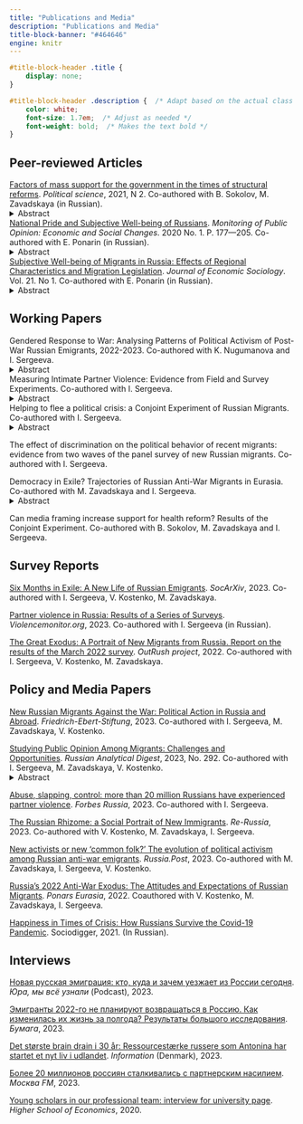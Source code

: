 ```yaml
---
title: "Publications and Media"
description: "Publications and Media"
title-block-banner: "#464646"
engine: knitr 
---
```


```css

#title-block-header .title {
    display: none;
}

#title-block-header .description {  /* Adapt based on the actual class or ID */
    color: white;
    font-size: 1.7em;  /* Adjust as needed */ 
    font-weight: bold;  /* Makes the text bold */
}


```


## Peer-reviewed Articles

[Factors of mass support for the government in the times of structural reforms](http://inion.ru/en/publishing/journals-recommended-by-the-high-certification-commission/political-science-old/arkhiv/2021-2-institutcional-nye-reformy/faktory-massovoi-podderzhki-pravitel-stva-v-usloviiakh-provedeniia-strukturnykh-reform-factors-of-mass-support-for-government/). *Political science*, 2021, N 2. Co-authored with B. Sokolov, M. Zavadskaya (in Russian). <details><summary>Abstract</summary>
*Any country in order to stay afloat sooner or later is forced to under-take large-scale internal reforms in various policy areas. However, structural reforms often bear adverse consequences for the population. As the studies of the US and Euro-pean states show, one of the most crucial negative consequences is the decrease in mass support for the government that has initiated the reform. The latter manifests itself in a drop of approval ratings, trust in government, propensity to vote for the incumbent at the forthcoming elections. Such a decrease may lead to decreased legitimacy of the political power, thereby destabilizing the current political system. Is it possible to strike the balance between the necessity of reform and upholding trust on the society’s be-half? Can a government carry out painful reforms without provoking hatred? What conditions facilitate such balance? Although the factors of mass support play the central role in nowadays’ political science, the answers to the questions mentioned above re-main unanswered. This article examines different options available to governments in order to preserve their mass support and legitimacy when conducting unpopular re-forms, with a special emphasis on media framing. Using various theoretical sources and the recent literature on political support in Russia, it identifies various factors that may facilitate the use of the latter option in the Russian context.*
</details>

[National Pride and Subjective Well-being of Russians](https://www.ssoar.info/ssoar/handle/document/74840). *Monitoring of Public Opinion: Economic and Social Changes*. 2020 No. 1. P. 177---205. Co-authored with E. Ponarin (in Russian).
<details><summary>Abstract</summary>
*Since the beginning of the 2000s, subjective well-being of the Russians was growing due to growing incomes and strengthening optimism about the future. However, the worsening economic situation following the crisis in 2008 did not cause the expected fall in subjective well-being rates. One plausible explanation is the growth of national pride. In this paper, it is tested whether or not national pride positively and causally affect happiness and life satisfaction of Russians. Possible compensatory properties of national pride - its hypothetical stronger effect for individuals with low incomes and poor health - are also being investigated. Data: integrated database of the World Values Survey and the European Values Study containing survey data for Russia from 1990 to 2017. Methods: linear regression with instrumental variables. Results: the effect of national pride on subjective well-being is positive and statistically significant (β = 0.26, p-value <0.001), the effect persists while using instrumental variables (β = 0.92, p-value <0.001); the effect is stronger in the period after 2008, as well as for people with low incomes.*
</details>

[Subjective Well-being of Migrants in Russia: Effects of Regional Characteristics and Migration Legislation](https://demreview.hse.ru/index.php/ecsoc/article/view/10407). *Journal of Economic Sociology*. Vol. 21. No 1. Co-authored with E. Ponarin (in Russian).
<details><summary>Abstract</summary>
*Migration is an important and rapidly growing phenomenon in the modern world. Many countries are facing problems with integration and adaption of migrants to new living conditions. Subjective well-being (SWB) can be considered as an indicator of how successfully migrants are adapted and integrated into the host society. Levels of migrants’ SWB are often determined by the same factors as for other people—good health, high salary, employment and youth make them happier. Nonetheless, migrants’ decision to migrate is often led by economic motives, which leads them to overvalue economic characteristics of countries and regions of destination and undervalue non-economic factors. This paper aims to estimate the effects of the economic prosperity (measured by gross regional product) and social capital of Russian regions (measured by general social trust and relative size of the community of the migrant’s compatriots) on the life satisfaction of migrants. In addition, we analyze possible effect of the inclusion of the migrants’ country of origin into Eurasian Customs Union. To answer the proposed questions we employed data of the Russian Longitudinal Monitoring Survey—Higher School of Economics (RLMS-HSE) and statistics provided by Russian Federal State Statistics Service. The main method of analysis is a cross-classified multilevel linear regression modeling. The results show that the economic performance of a region has no effect on the life satisfaction of a migrant. It appears that social factors play a greater role—the effects of general social trust and the relative size of the community of a migrant’s compatriots in a region are positive and statistically significant. We found that inclusion of the country of migrants’ origin into the Eurasian Customs Union positively and significantly affects the life satisfaction of migrants. We associate this effect with a decrease in the economic and psychological costs of migration.*
</details>


## Working Papers

Gendered Response to War: Analysing Patterns of Political Activism of Post-War Russian Emigrants, 2022-2023. Co-authored with K. Nugumanova and I. Sergeeva.
<details><summary>Abstract</summary>
*In the wake of Russia's invasion of Ukraine, gender dynamics in political activism have come to the fore. While the media has reported extensively on the rise of a feminist anti-war resistance movement, the question remains whether there are indeed tangible gender differences in the political behaviour of post-war migrants and, if so, what factors underpin these differences. Although historical narratives depict politics as a predominantly male domain, with women traditionally showing lower levels of political engagement, recent shifts suggest a more complex landscape. Analyzing data from the OutRush panel survey, this study reveals that women, despite reporting heightened feelings of depression and a bleak outlook, consistently exhibit increased political and civic activism compared to men—except in assistance to fellow Russians. Intriguingly, conventional indicators, such as political interest and trust, displayed no gender disparity. A regression analysis posits that feelings of responsibility and the urge for reparations account for the observed gender gap, suggesting that these emotions might play a pivotal role in fueling women's political fervor. To refine our understanding of gendered motivations, a forthcoming Blinder-Oaxaca decomposition analysis will examine whether emotions such as responsibility and reparations drive political and civic engagement differently across genders. The quantitative data is complemented by extensive qualitative research, including interviews with numerous feminist anti-war resistance activists. These interviews explore their personal views on the contrasting experiences of male and female activists, and examines how gender norms and institutional frameworks in their host countries either support or hinder their activist endeavours. This research hopes to illuminate the intricate tapestry of gendered political activism in post-war migration scenarios.*
</details>

Measuring Intimate Partner Violence: Evidence from Field and Survey Experiments. Co-authored with I. Sergeeva.
<details><summary>Abstract</summary>
*Intimate Partner Violence (IPV) is a multifaceted issue that has seen a concerning rise during the global COVID-19 pandemic. While accurate data on IPV prevalence is essential for targeted interventions, traditional administrative data often falls short due to the private nature of IPV and victims' hesitance to seek aid. Sociological surveys, though promising, grapple with challenges like social desirability bias. This study, set against the backdrop of Russia—a country with sparse reliable IPV data—compares various IPV measurement approaches with the face-to-face survey as the benchmark. Our findings reveal that online surveys, devoid of enumerator presence, most effectively capture IPV prevalence rates in Russia. Specifically, these online methods outperformed list experiments and self-administered questionnaires. Notably, women demonstrated a higher IPV disclosure rate in online surveys compared to face-to-face interviews. This research not only underscores the importance of methodological considerations in IPV data collection but also emphasizes the superior efficacy of online surveys in capturing genuine IPV experiences, especially among women.*
</details>

Helping to flee a political crisis: a Conjoint Experiment of Russian Migrants. Co-authored with I. Sergeeva.
<details><summary>Abstract</summary>
*Political crises often provoke mass waves of migration. The most evident examples include the Cuban revolution in 1959, the Islamic revolution in Iran in 1979, the crisis in Venezuela in 2019, and most recently, the crisis in Russia in 2022. These events resulted in mass exoduses, with millions fleeing their homes due to political turmoil. Support from the migrant community can be vital for those trying to escape such dire political situations. Although much research has delved into host countries' perceptions of migrants, the migrants' own views on whom to assist remain less explored. Through the lens of deservingness, this study uses a choice-based conjoint experiment to gauge the attitudes of Russian migrants who left Russia following the onset of its military intervention in Ukraine in 2022. Our findings indicate a preference among these migrants to assist compatriots fleeing due to political reasons, especially if they experience state persecution. We argue this to reflect a sense of political solidarity among emigrants. The context of the political crisis is important: migrants often favor those directly impacted by the crisis and war, including journalists, people of Ukrainian ethnic background, and ethnic minorities heavily conscripted into the conflict. Decisions on assistance are also influenced by factors like age, occupation, gender, and family status.*
</details>

The effect of discrimination on the political behavior of recent migrants: evidence from two waves of the panel survey of new Russian migrants. Co-authored with I. Sergeeva.
<!-- <details><summary>Abstract</summary> -->

<!-- </details> -->

Democracy in Exile? Trajectories of Russian Anti-War Migrants in Eurasia. Co-authored with M. Zavadskaya and I. Sergeeva.
<details><summary>Abstract</summary>
*Can citizens continue to participate in the politics of their home country after migrating to another country? Many examples exist of migrants engaging in their countries of origin's political affairs, such as expatriate voting, forming political communities and hometown associations, donating money to political movements and politicians, advocating for migrants' rights, and other forms of political participation. However, it remains unclear why migrants are willing to continue exercising their ‘voice’ after ‘exit’ and what the main challenges and obstacles are for them to do so while abroad. In this chapter, we analyze the patterns of civic and political engagement among Russian migrants who fled their home country following the invasion of Ukraine in February 2022. Drawing on scholarship in migration studies, we view exit and voice not as mutually exclusive but as mutually reinforcing alternatives. We argue that the way migrants connect with their homeland plays a crucial role in mobilizing and demobilizing them, particularly the connections they have with their employers. The incentives provided by employers may force migrants to dampen their propensity to engage in political activities. To support our argument, we rely on an original survey conducted in March-April and September 2022, as well as semi-structured, in-depth interviews conducted in Georgia, Kazakhstan, Kyrgyzstan, Armenia, and Turkey.*
</details>

Can media framing increase support for health reform? Results of the Conjoint Experiment. Co-authored with B. Sokolov, M. Zavadskaya and I. Sergeeva.
<!-- <details><summary>Abstract</summary> -->

<!-- </details> -->
## Survey Reports

[Six Months in Exile: A New Life of Russian Emigrants](https://osf.io/preprints/socarxiv/epn2c/). *SocArXiv*, 2023. Co-authored with I. Sergeeva, V. Kostenko, M. Zavadskaya.


[Partner violence in Russia: Results of a Series of Surveys](https://violencemonitor.org/report_2023). *Violencemonitor.org*, 2023. Co-authored with I. Sergeeva (in Russian).

[The Great Exodus: A Portrait of New Migrants from Russia. Report on the results of the March 2022 survey](https://outrush.io/report_march_2022). *OutRush project*, 2022. Co-authored with I. Sergeeva, V. Kostenko, M. Zavadskaya.



## Policy and Media Papers

[New Russian Migrants Against the War: Political Action in Russia and Abroad](https://library.fes.de/pdf-files/international/20458.pdf). *Friedrich-Ebert-Stiftung*, 2023. Co-authored with I. Sergeeva, M. Zavadskaya, V. Kostenko. 

[Studying Public Opinion Among Migrants: Challenges and Opportunities](https://www.research-collection.ethz.ch/handle/20.500.11850/599408). *Russian Analytical Digest*, 2023, No. 292. Co-authored with I. Sergeeva, M. Zavadskaya, V. Kostenko. <details><summary>Abstract</summary>
*This issue focuses on the methodological challenges of wartime polling. Denis Volkov engages with criticisms of Levada surveys. Bryn Rosenfeld answers four questions about wartime surveys. Jeremy Morris challenges the very existence of public opinion. Heiko Pleines introduces Discuss Data’s collection of open-access raw opinion data. Anna Biriukova discusses wartime polling by Aleksei Navalny’s Anti-Corruption Foundation. Elena Koneva and Alexander Chilingaryan highlight how the sociology of war is crucial for policymakers. Aleksei Minialo reflects on activist polling. Finally, Emil Kamalov, Ivetta Sergeeva, Margarita Zavadskaya, and Veronica Kostenko discuss their original panel survey data of the most recent wave of emigration.*
</details>

[Abuse, slapping, control: more than 20 million Russians have experienced partner violence](https://www.forbes.ru/forbes-woman/486866-ab-uz-slepki-kontrol-bolee-20-mln-rossian-stalkivalis-s-partnerskim-nasiliem). *Forbes Russia*, 2023. Co-authored with I. Sergeeva.

[The Russian Rhizome: a Social Portrait of New Immigrants](https://re-russia.net/en/expertise/045/). *Re-Russia*, 2023. Co-authored with V. Kostenko, M. Zavadskaya, I. Sergeeva.

[New activists or new 'common folk?' The evolution of political activism among Russian anti-war emigrants](https://russiapost.info/society/common_folk). *Russia.Post*, 2023. Co-authored with M. Zavadskaya, I. Sergeeva, V. Kostenko.

[Russia's 2022 Anti-War Exodus: The Attitudes and Expectations of Russian Migrants](https://www.ponarseurasia.org/russias-2022-anti-war-exodus-the-attitudes-and-expectations-of-russian-migrants/). *Ponars Eurasia*, 2022. Coauthored with V. Kostenko, M. Zavadskaya, I. Sergeeva.

[Happiness in Times of Crisis: How Russians Survive the Covid-19 Pandemic](https://cyberleninka.ru/article/n/schastie-vo-vremya-krizisa-kak-rossiyane-perezhivayut-pandemiyu-covid-19). Sociodigger, 2021. (In Russian).

## Interviews

[Новая русская эмиграция: кто, куда и зачем уезжает из России сегодня](https://open.spotify.com/episode/3n2gfxhNFRaSmrK8BFzE5U). *Юра, мы всё узнали* (Podcast), 2023.

[Эмигранты 2022-го не планируют возвращаться в Россию. Как изменилась их жизнь за полгода? Результаты большого исследования](https://paperpaper.ru/emigranty-2022-go-ne-planiruyut-vozvrashat/). *Бумага*, 2023.

[Det største brain drain i 30 år: Ressourcestærke russere som Antonina har startet et nyt liv i udlandet](https://www.information.dk/udland/2023/02/stoerste-brain-drain-30-aar-ressourcestaerke-russere-antonina-startet-nyt-liv-udlandet). *Information* (Denmark), 2023.

[Более 20 миллионов россиян сталкивались с партнерским насилием](https://www.mosfm.com/audios/151399). *Москва FM*, 2023.

[Young scholars in our professional team: interview for university page](https://spb.hse.ru/en/ma/econasia/news/382861781.html). *Higher School of Economics*, 2020.



